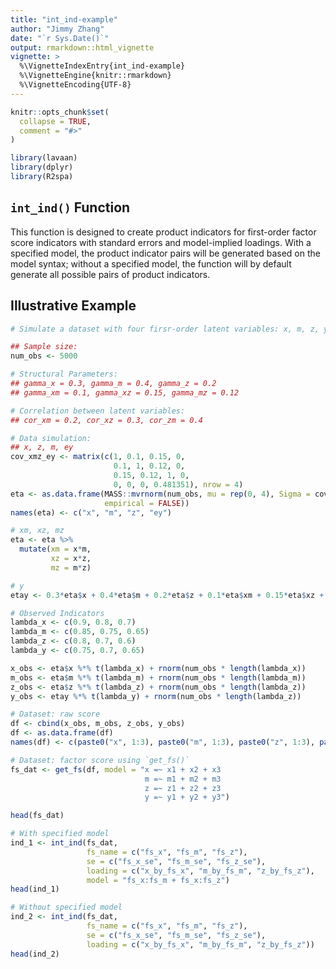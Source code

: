 ```yaml
---
title: "int_ind-example"
author: "Jimmy Zhang"
date: "`r Sys.Date()`"
output: rmarkdown::html_vignette
vignette: >
  %\VignetteIndexEntry{int_ind-example}
  %\VignetteEngine{knitr::rmarkdown}
  %\VignetteEncoding{UTF-8}
---
```


```r
knitr::opts_chunk$set(
  collapse = TRUE,
  comment = "#>"
)
```

```r
library(lavaan)
library(dplyr)
library(R2spa)
```

## `int_ind()` Function
This function is designed to create product indicators for first-order factor score indicators with standard errors and model-implied loadings. 
With a specified model, the product indicator pairs will be generated based on the model syntax; without a specified model, the function will by default generate all possible pairs of product indicators. 

## Illustrative Example

```r
# Simulate a dataset with four firsr-order latent variables: x, m, z, y

## Sample size:
num_obs <- 5000

# Structural Parameters: 
## gamma_x = 0.3, gamma_m = 0.4, gamma_z = 0.2
## gamma_xm = 0.1, gamma_xz = 0.15, gamma_mz = 0.12

# Correlation between latent variables:
## cor_xm = 0.2, cor_xz = 0.3, cor_zm = 0.4

# Data simulation: 
## x, z, m, ey
cov_xmz_ey <- matrix(c(1, 0.1, 0.15, 0,
                       0.1, 1, 0.12, 0,
                       0.15, 0.12, 1, 0,
                       0, 0, 0, 0.481351), nrow = 4)
eta <- as.data.frame(MASS::mvrnorm(num_obs, mu = rep(0, 4), Sigma = cov_xmz_ey,
                     empirical = FALSE))
names(eta) <- c("x", "m", "z", "ey")

# xm, xz, mz
eta <- eta %>%
  mutate(xm = x*m,
         xz = x*z,
         mz = m*z)

# y
etay <- 0.3*eta$x + 0.4*eta$m + 0.2*eta$z + 0.1*eta$xm + 0.15*eta$xz + 0.12*eta$mz + eta$ey

# Observed Indicators
lambda_x <- c(0.9, 0.8, 0.7)
lambda_m <- c(0.85, 0.75, 0.65)
lambda_z <- c(0.8, 0.7, 0.6)
lambda_y <- c(0.75, 0.7, 0.65)

x_obs <- eta$x %*% t(lambda_x) + rnorm(num_obs * length(lambda_x))
m_obs <- eta$m %*% t(lambda_m) + rnorm(num_obs * length(lambda_m))
z_obs <- eta$z %*% t(lambda_z) + rnorm(num_obs * length(lambda_z))
y_obs <- etay %*% t(lambda_y) + rnorm(num_obs * length(lambda_z))

# Dataset: raw score
df <- cbind(x_obs, m_obs, z_obs, y_obs)
df <- as.data.frame(df)
names(df) <- c(paste0("x", 1:3), paste0("m", 1:3), paste0("z", 1:3), paste0("y", 1:3))

# Dataset: factor score using `get_fs()`
fs_dat <- get_fs(df, model = "x =~ x1 + x2 + x3
                              m =~ m1 + m2 + m3
                              z =~ z1 + z2 + z3
                              y =~ y1 + y2 + y3")

head(fs_dat)
```

```r
# With specified model
ind_1 <- int_ind(fs_dat,
                 fs_name = c("fs_x", "fs_m", "fs_z"),
                 se = c("fs_x_se", "fs_m_se", "fs_z_se"),
                 loading = c("x_by_fs_x", "m_by_fs_m", "z_by_fs_z"),
                 model = "fs_x:fs_m + fs_x:fs_z")
head(ind_1)

# Without specified model
ind_2 <- int_ind(fs_dat,
                 fs_name = c("fs_x", "fs_m", "fs_z"),
                 se = c("fs_x_se", "fs_m_se", "fs_z_se"),
                 loading = c("x_by_fs_x", "m_by_fs_m", "z_by_fs_z"))
head(ind_2)
```




